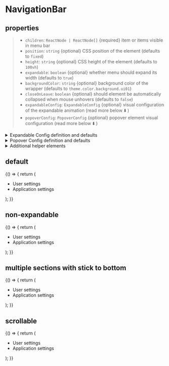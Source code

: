 
<Meta title="Components/NavigationBar" component={NavigationBar} />

# NavigationBar

## properties

> - `children`: `ReactNode | ReactNode[]` {required} item or items visible in menu bar
> - `position`: `string` {optional} CSS position of the element (defaults to `fixed`)
> - `height`: `string` {optional} CSS height of the element (defaults to `100vh`)
> - `expandable`: `boolean` {optional} whether menu should expand its width (defaults to `true`)
> - `backgroundColor`: `string` {optional} background color of the wrapper (defaults to `theme.color.background.ui01`)
> - `closeOnLeave`: `boolean` {optional} should element be automatically collapsed when mouse unhovers (defaults to `false`)
> - `expandableConfig`: `ExpandableConfig` {optional} visual configuration of the expandable animation (read more below ⬇️ )
> - `popoverConfig`: `PopoverConfig` {optional} popover element visual configuration (read more below ⬇️ )

<details>
  <summary style={{ color: "black" }}>Expandable Config definition and defaults</summary> 
  <strong style={{ color: "black" }}>definition</strong>

```js
type ExpandableConfig = {
  timingFunction?: "linear" | "ease" | "ease-in" | "ease-out" | "ease-in-out",
  duration?: string,
};
```

<strong style={{ color: "black" }}>defaults</strong>

```js
expandableConfig = {
  timingFunction: "linear",
  duration: "0.2s",
},
```

</details>
<details>
  <summary style={{ color: "black" }}>Popover Config definition and defaults</summary>
  <strong style={{ color: "black" }}>definition</strong>

```js
type PopoverConfig = {
  triggerOn: ExtendedPopoverAction,
  closeOn: ExtendedPopoverAction,
  position: Position,
};
```

<strong style={{ color: "black" }}>defaults</strong>

```js
popoverConfig = {
  triggerOn: "hover",
  closeOn: "hover",
  position: "start",
};
```

</details>
<details>
  <summary style={{ color: "black" }}>Additional helper elements</summary>
  <span style={{ color: "black" }}>For easier style management of the navigation bar we have shared the styling elements used in the demo</span>

<p style={{ color: "black" }}>Used to style whole layout of the nav bar</p>

```js
const ItemsContainer = styled.div`
  display: flex;
  flex-direction: column;
  justify-content: space-between;
  width: 100%;
  height: 100%;
`;
```

<p style={{ color: "black", marginBottom: 0 }}>
  Used to style single section that can group buttons in some logical manner
</p>
<p style={{ opacity: 0.75, marginTop: 0 }}>
  It enables user to push section to the bottom of the navigation bar (it is
  advised to have single container with `stickToBottom` set to `true`)
</p>

```js
const ItemsSection = styled.div<{ stickToBottom?: boolean }>`
  display: flex;
  flex-wrap: nowrap;
  flex-direction: column;
  row-gap: ${theme.spacing.spacing04};
  width: 100%;
  border-top: ${({ stickToBottom }) =>
    stickToBottom ? `solid 1px ${theme.color.border.border01}` : "inherit"};
  padding-top: ${({ stickToBottom }) =>
    stickToBottom ? theme.spacing.spacing03 : "0"};
  margin-top: ${({ stickToBottom }) =>
    stickToBottom ? theme.spacing.spacing06 : "0"};
`;
```

</details>

## default

<Canvas>
  <Story name="default" height="450px">
    {() => {
      return (
        <div style={{ height: "400px", position: "relative" }}>
          <NavigationBar position="absolute" height="100%">
            <ItemsContainer>
              <ItemsSection>
                <a href="https://www.nordcloud.com" target="_blank">
                  <MenuItem caption="Go to Nordcloud.com" icon="externalLink" />
                </a>
                <MenuItem caption="Dashboard" icon="dashboard" />
                <MenuItem caption="Applications" icon="application" />
                <MenuItem caption="Settings" icon="settings">
                  <ul
                    style={{
                      backgroundColor: "green",
                      padding: "0.5rem 1rem",
                      border: "solid 1px black",
                    }}
                  >
                    <li>User settings</li>
                    <li>Application settings</li>
                  </ul>
                </MenuItem>
                <MenuItem caption="Archive" icon="archive" />
              </ItemsSection>
            </ItemsContainer>
          </NavigationBar>
        </div>
      );
    }}
  </Story>
</Canvas>

## non-expandable

<Canvas>
  <Story name="non-expandable" height="450px">
    {() => {
      return (
        <div style={{ height: "400px", position: "relative" }}>
          <NavigationBar position="absolute" height="100%" expandable={false}>
            <ItemsContainer>
              <ItemsSection>
                <MenuItem caption="Dashboard" icon="dashboard" />
                <MenuItem caption="Applications" icon="application" />
                <MenuItem caption="Settings" icon="settings">
                  <ul
                    style={{
                      backgroundColor: "green",
                      padding: "0.5rem 1rem",
                      border: "solid 1px black",
                    }}
                  >
                    <li>User settings</li>
                    <li>Application settings</li>
                  </ul>
                </MenuItem>
                <MenuItem caption="Archive" icon="archive" />
              </ItemsSection>
            </ItemsContainer>
          </NavigationBar>
        </div>
      );
    }}
  </Story>
</Canvas>

## multiple sections with stick to bottom

<Canvas>
  <Story name="multiple-sections-with-stick-to-bottom" height="55px">
    {() => {
      return (
        <div style={{ height: "550px", position: "relative" }}>
          <NavigationBar position="absolute" height="100%">
            <ItemsContainer>
              <ItemsSection>
                <MenuItem caption="Dashboard" icon="dashboard" />
                <MenuItem caption="Applications" icon="application" />
                <MenuItem caption="Settings" icon="settings">
                  <ul
                    style={{
                      backgroundColor: "green",
                      padding: "0.5rem 1rem",
                      border: "solid 1px black",
                    }}
                  >
                    <li>User settings</li>
                    <li>Application settings</li>
                  </ul>
                </MenuItem>
              </ItemsSection>
              <ItemsSection>
                <MenuItem caption="KPIs" icon="chartAscending" />
                <MenuItem
                  caption="Reserved Instances"
                  icon="reservedInstances"
                />
                <MenuItem caption="Estate Records" icon="resource" />
              </ItemsSection>
              <ItemsSection stickToBottom>
                <MenuItem caption="Archive" icon="archive" />
              </ItemsSection>
            </ItemsContainer>
          </NavigationBar>
        </div>
      );
    }}
  </Story>
</Canvas>

## scrollable

<Canvas>
  <Story name="scrollable" height="450px">
    {() => {
      return (
        <div style={{ height: "400px", position: "relative" }}>
          <NavigationBar position="absolute" height="100%">
            <ItemsContainer>
              <ItemsSection>
                <MenuItem caption="Dashboard" icon="dashboard" />
                <MenuItem caption="Applications" icon="application" />
                <MenuItem caption="Settings" icon="settings">
                  <ul
                    style={{
                      backgroundColor: "green",
                      padding: "0.5rem 1rem",
                      border: "solid 1px black",
                    }}
                  >
                    <li>User settings</li>
                    <li>Application settings</li>
                  </ul>
                </MenuItem>
                <MenuItem caption="KPIs" icon="chartAscending" />
                <MenuItem
                  caption="Reserved Instances"
                  icon="reservedInstances"
                />
                <MenuItem caption="Estate Records" icon="resource" />
                <MenuItem caption="Cloud Accounts" icon="cloud" />
              </ItemsSection>
              <ItemsSection stickToBottom>
                <MenuItem caption="Archive" icon="archive" />
              </ItemsSection>
            </ItemsContainer>
          </NavigationBar>
        </div>
      );
    }}
  </Story>
</Canvas>
